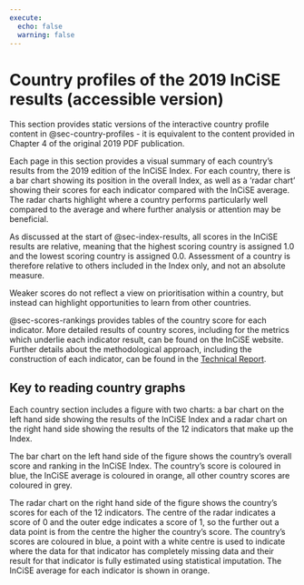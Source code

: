 ```yaml
---
execute:
  echo: false
  warning: false
---
```


# Country profiles of the 2019 InCiSE results (accessible version) {.unnumbered}

::: {.callout-note .crf title="Accessible version" icon="false"}
This section provides static versions of the interactive country profile
content in @sec-country-profiles - it is equivalent to the content provided
in Chapter 4 of the original 2019 PDF publication.
:::

Each page in this section  provides a visual summary of each country's results
from the 2019 edition  of the InCiSE Index. For each country, there is a bar
chart showing its position in the overall Index, as well as a ‘radar chart’
showing their scores for each indicator compared with the InCiSE average. The
radar charts highlight where a country performs particularly well compared to
the average and where further analysis or attention may be beneficial.

As discussed at the start of @sec-index-results, all scores in the InCiSE
results are relative, meaning that the highest scoring country is assigned
1.0 and the lowest scoring country is assigned 0.0. Assessment of a country is
therefore relative to others included in the Index only, and not an absolute
measure.

Weaker scores do not reflect a view on prioritisation within a country, but
instead can highlight opportunities to learn from other countries.

@sec-scores-rankings provides tables of the country score for each indicator.
More detailed results of country scores, including for the metrics which
underlie each indicator result, can be found on the InCiSE website. Further
details about the methodological approach, including the construction of each
indicator, can be found in the
[Technical Report](http://incise-project.github.io/incise2019-techreport/).

## Key to reading country graphs

Each country section includes a figure with two charts: a bar chart on the
left hand side showing the results of the InCiSE Index and a radar chart on
the right hand side showing the results of the 12 indicators that make up
the Index.

The bar chart on the left hand side of the figure shows the country's overall
score and ranking in the InCiSE Index. The country's score is coloured in blue,
the InCiSE average is coloured in orange, all other country scores are
coloured in grey.

The radar chart on the right hand side of the figure shows the country's scores
for each of the 12 indicators. The centre of the radar indicates a score of 0
and the outer edge indicates a score of 1, so the further out a data point is
from the centre the higher the country's score. The country's scores are
coloured in blue, a point with a white centre is used to indicate where the
data for that indicator has completely missing data and their result for that
indicator is fully estimated using statistical imputation. The InCiSE average
for each indicator is shown in orange.
